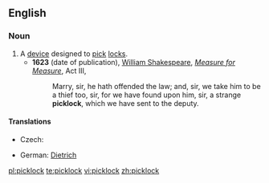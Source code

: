 ==English==

===Noun===
{{en-noun}}

# A [[device]] designed to [[pick]] [[lock]]s.
#* '''1623''' (date of publication), [[w:William Shakespeare|William Shakespeare]], ''[[w:Measure for Measure|Measure for Measure]]'', Act III,
#*: Marry, sir, he hath offended the law; and, sir, we take him to be a thief too, sir, for we have found upon him, sir, a strange '''picklock''', which we have sent to the deputy.

====Translations====
{{trans-top|device designed to pick locks}}
* Czech: {{t|cs|paklíč|m}}
{{trans-mid}}
* German: [[Dietrich]] {{m}}
{{trans-bottom}}

[[pl:picklock]]
[[te:picklock]]
[[vi:picklock]]
[[zh:picklock]]